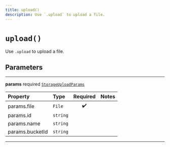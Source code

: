 ```yaml
---
title: upload()
description: Use `.upload` to upload a file.
---
```


# `upload()`

Use `.upload` to upload a file.

## Parameters

---

**params** <span className="optional-status">required</span> [`StorageUploadParams`](../types/storage-upload-params)

| Property                                            | Type     | Required | Notes |
| :-------------------------------------------------- | :------- | :------: | :---- |
| <span className="light-grey">params.</span>file     | `File`   |    ✔️    |       |
| <span className="light-grey">params.</span>id       | `string` |          |       |
| <span className="light-grey">params.</span>name     | `string` |          |       |
| <span className="light-grey">params.</span>bucketId | `string` |          |       |

---

